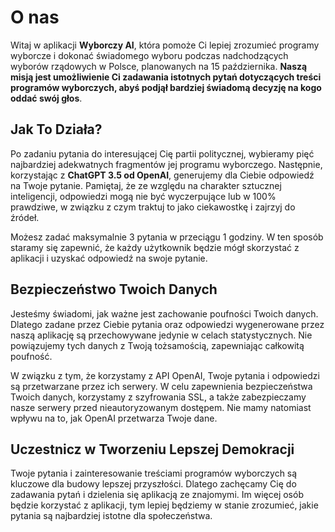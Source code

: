 # O nas

Witaj w aplikacji **Wyborczy AI**, która pomoże Ci lepiej zrozumieć programy wyborcze i dokonać świadomego wyboru podczas nadchodzących wyborów rządowych w Polsce, planowanych na 15 października. **Naszą misją jest umożliwienie Ci zadawania istotnych pytań dotyczących treści programów wyborczych, abyś podjął bardziej świadomą decyzję na kogo oddać swój głos**.

## Jak To Działa?

Po zadaniu pytania do interesującej Cię partii politycznej, wybieramy pięć najbardziej adekwatnych fragmentów jej programu wyborczego. Następnie, korzystając z **ChatGPT 3.5 od OpenAI**, generujemy dla Ciebie odpowiedź na Twoje pytanie. Pamiętaj, że ze względu na charakter sztucznej inteligencji, odpowiedzi mogą nie być wyczerpujące lub w 100% prawdziwe, w związku z czym traktuj to jako ciekawostkę i zajrzyj do źródeł.

Możesz zadać maksymalnie 3 pytania w przeciągu 1 godziny. W ten sposób staramy się zapewnić, że każdy użytkownik będzie mógł skorzystać z aplikacji i uzyskać odpowiedź na swoje pytanie.

## Bezpieczeństwo Twoich Danych

Jesteśmy świadomi, jak ważne jest zachowanie poufności Twoich danych. Dlatego zadane przez Ciebie pytania oraz odpowiedzi wygenerowane przez naszą aplikację są przechowywane jedynie w celach statystycznych. Nie powiązujemy tych danych z Twoją tożsamością, zapewniając całkowitą poufność.

W związku z tym, że korzystamy z API OpenAI, Twoje pytania i odpowiedzi są przetwarzane przez ich serwery. W celu zapewnienia bezpieczeństwa Twoich danych, korzystamy z szyfrowania SSL, a także zabezpieczamy nasze serwery przed nieautoryzowanym dostępem. Nie mamy natomiast wpływu na to, jak OpenAI przetwarza Twoje dane.

## Uczestnicz w Tworzeniu Lepszej Demokracji

Twoje pytania i zainteresowanie treściami programów wyborczych są kluczowe dla budowy lepszej przyszłości. Dlatego zachęcamy Cię do zadawania pytań i dzielenia się aplikacją ze znajomymi. Im więcej osób będzie korzystać z aplikacji, tym lepiej będziemy w stanie zrozumieć, jakie pytania są najbardziej istotne dla społeczeństwa.
